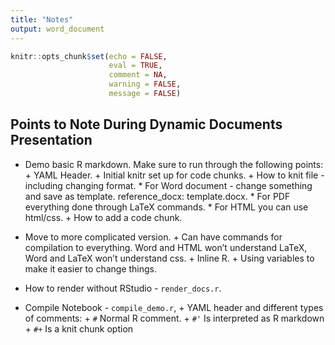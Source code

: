 ```yaml
---
title: "Notes"
output: word_document
---
```


```r
knitr::opts_chunk$set(echo = FALSE, 
                      eval = TRUE, 
                      comment = NA, 
                      warning = FALSE,
                      message = FALSE)
```

## Points to Note During Dynamic Documents Presentation

- Demo basic R markdown. Make sure to run through the following points:
      + YAML Header.
      + Initial knitr set up for code chunks. 
      + How to knit file - including changing format.
          * For Word document - change something and save as template. reference_docx: template.docx.
          * For PDF everything done through LaTeX commands.
          * For HTML you can use html/css.
      + How to add a code chunk.
- Move to more complicated version.
      + Can have commands for compilation to everything. Word and HTML won't understand LaTeX, Word and LaTeX won't understand css.
      + Inline R.
      + Using variables to make it easier to change things.
- How to render without RStudio - `render_docs.r`. 

- Compile Notebook - `compile_demo.r`,
      + YAML header and different types of comments:
      + `#` Normal R comment.
      + `#'` Is interpreted as R markdown
      + `#+` Is a knit chunk option